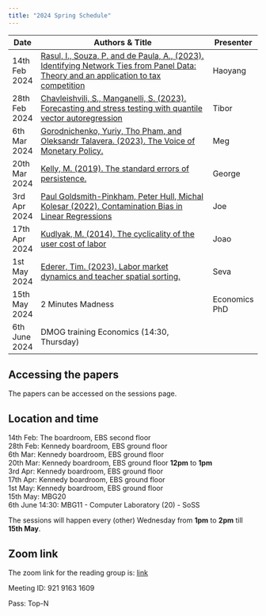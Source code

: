 ```yaml
---
title: "2024 Spring Schedule"
---
```

<!-- To render the document -->
<!-- quarto render -->

| Date          | Authors & Title                                                                                          | Presenter |
|---------------|---------------------------------------------------------------------------------------------------------|---------|
| 14th Feb 2024 | [Rasul, I., Souza, P. and de Paula, A., (2023). Identifying Network Ties from Panel Data: Theory and an application to tax competition](https://arxiv.org/abs/1910.07452)| Haoyang   |
| 28th Feb 2024 | [Chavleishvili, S., Manganelli, S. (2023). Forecasting and stress testing with quantile vector autoregression](https://onlinelibrary.wiley.com/doi/epdf/10.1002/jae.3009) | Tibor   |
| 6th Mar 2024 | [Gorodnichenko, Yuriy, Tho Pham, and Oleksandr Talavera. (2023). The Voice of Monetary Policy.](https://www.aeaweb.org/articles?id=10.1257/aer.20220129)| Meg   |
| 20th Mar 2024  | [Kelly, M. (2019). The standard errors of persistence.](https://papers.ssrn.com/sol3/papers.cfm?abstract_id=3398303)| George  |
| 3rd Apr 2024 | [Paul Goldsmith-Pinkham, Peter Hull, Michal Kolesar (2022). Contamination Bias in Linear Regressions](https://arxiv.org/abs/2106.05024) | Joe   |
| 17th Apr 2024 | [Kudlyak, M. (2014). The cyclicality of the user cost of labor](https://www.richmondfed.us/-/media/richmondfedorg/publications/research/working_papers/2009/pdf/wp09-12r.pdf)| Joao  |
| 1st May 2024  | [Ederer, Tim. (2023). Labor market dynamics and teacher spatial sorting.](https://economics.yale.edu/sites/default/files/2024-01/JMP%20Draft.pdf)| Seva  |
| 15th May 2024 | 2 Minutes Madness| Economics PhD  |
| 6th June 2024 | DMOG training Economics (14:30, Thursday) |

## Accessing the papers
The papers can be accessed on the sessions page. 

## Location and time
14th Feb: The boardroom, EBS second floor<br>
28th Feb: Kennedy boardroom, EBS ground floor<br>
6th Mar: Kennedy boardroom, EBS ground floor<br>
20th Mar: Kennedy boardroom, EBS ground floor <strong>12pm</strong> to <strong>1pm</strong><br>
3rd Apr: Kennedy boardroom, EBS ground floor<br>
17th Apr: Kennedy boardroom, EBS ground floor<br>
1st May: Kennedy boardroom, EBS ground floor<br>
15th May: MBG20<br>
6th June 14:30: MBG11 - Computer Laboratory (20) - SoSS

The sessions will happen every (other) Wednesday from <strong>1pm</strong> to <strong>2pm</strong> till <strong>15th May</strong>.

## Zoom link
The zoom link for the reading group is: [link](https://zoom.us/j/92191631609?pwd=bHFsN0p1MXh6UlhRT0tiZk90MklBQT09) 

Meeting ID: 921 9163 1609

Pass: Top-N
